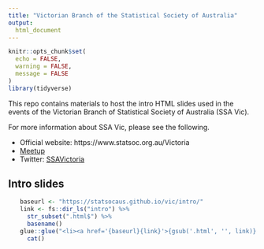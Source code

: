 ```yaml
---
title: "Victorian Branch of the Statistical Society of Australia"
output:
  html_document
---
```


```r
knitr::opts_chunk$set(
  echo = FALSE,
  warning = FALSE,
  message = FALSE
)
library(tidyverse)
```

This repo contains materials to host the intro HTML slides used in the events of the Victorian Branch of Statistical Society of Australia (SSA Vic). 

For more information about SSA Vic, please see the following.

* Official website: https://www.statsoc.org.au/Victoria
* [Meetup](https://www.meetup.com/en-AU/Statistical-Society-of-Australia-Victorian-Branch/)
* Twitter: [SSAVictoria](https://twitter.com/SSAVictoria)

## Intro slides

<ul>
```r
baseurl <- "https://statsocaus.github.io/vic/intro/"
link <- fs::dir_ls("intro") %>% 
  str_subset(".html$") %>% 
  basename()
glue::glue("<li><a href='{baseurl}{link}'>{gsub('.html', '', link)}</a></li>") %>% 
  cat()
```
</ul>

